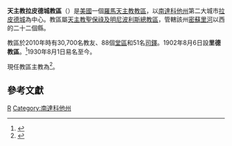 {{Multiple issues|
{{Primarysources|time=2020-05-12T19:59:00+00:00}}
{{Refimprove|time=2020-05-12T19:59:00+00:00}}
}}
{{NoteTA
|G1=USState
}}
{{Infobox Roman Catholic diocese
|Roman Catholic Diocese of = 天主教拉皮德城教区 
|Latin name of diocese = Dioecesis Rapidopolitana
|border = catholic
|image = [[File:Cathedral_of_Our_Lady_of_Perpetual_Help_-_Rapid_City,_SD.jpg|250px]]
|caption = 永援聖母主教座堂
|coat_of_arms = [[File:Roman_Catholic_Diocese_of_Rapid_City.svg|175px]]
|coat_of_arms_caption = 教區牧徽
|location = 美國
|territory = 南達科他州西部
|population = 30,700
|rite = [[羅馬禮|羅馬禮]]
|patron = [[無原罪聖母|無原罪聖母]]
|province = [[天主教聖保祿及明尼波利斯總教區|聖保祿及明尼波利斯]]
|established = 1902年
|cathedral = {{link-en|永援聖母主教座堂 (南達科他州拉皮德城)|Cathedral of Our Lady of Perpetual Help (Rapid City, South Dakota)|永援聖母主教座堂}}
|co-cathedral = 
|leadership = 主教
|website = [https://www.rapidcitydiocese.org/ 教區官方網站]
|pope = {{incumbent pope}}
|ordinary = {{link-en|伯多祿·彌額爾·穆希奇|Peter Michael Muhich}}
|coadjutor bishop = 
|auxiliary =
|emeritus = 
|map = [[File:Diocese_of_Rapid_City.jpg|250px]]
|map_caption = 教區管轄圖
}}
'''天主教拉皮德城教區'''（{{lang-la|Dioecesis Rapidopolitana}}）是[[美國|美國]]一個[[羅馬天主教|羅馬天主教]][[教區|教區]]，以[[南達科他州|南達科他州]]第二大城市[[拉皮德城_(南達科他州)|拉皮德城]]為中心。教區屬[[天主教聖保祿及明尼波利斯總教區|天主教聖保祿及明尼波利斯總教區]]，管轄該州[[密蘇里河|密蘇里河]]以西的二十二個縣。

教區於2010年時有30,700名教友、88個[[堂區|堂區]]和51名[[司鐸|司鐸]]。1902年8月6日設'''里德教區'''。<ref>{{CathEncy|wstitle=Diocese of Lead}}</ref>1930年8月1日易名至今。

現任教區主教為{{link-en|伯多祿·彌額爾·穆希奇|Peter Michael Muhich}}<ref>{{cite press release |title=Resignations and Appointments, 12.05.2020 |url=https://press.vatican.va/content/salastampa/en/bollettino/pubblico/2020/05/12/200512a.html |publisher=Holy See Press Office |accessdate=2020-05-12 |archiveurl=https://web.archive.org/web/20200512193750/https://press.vatican.va/content/salastampa/en/bollettino/pubblico/2020/05/12/200512a.html |archivedate=2020-05-12 |language=en |date=2020-05-12 |dead-url=no }}</ref>。

==參考文獻==
{{reflist}}

{{美國天主教教區}}
[[Category:美國天主教教區|R]]
[[Category:南達科他州|Category:南達科他州]]